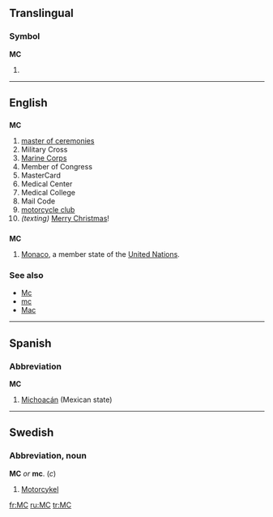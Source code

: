 {{see|mc|Mc|mC|Mc-|.mc}}
==Translingual==

===Symbol===
'''MC'''

# {{SI-unit|mega|coulomb|[[electric charge]]}}

----

==English==

==={{initialism}}===
'''MC'''

# [[master of ceremonies]]
# Military Cross
# [[Marine Corps]]
# Member of Congress
# MasterCard
# Medical Center
# Medical College
# Mail Code
# [[motorcycle club]]
# ''(texting)'' [[Merry Christmas]]!

==={{abbreviation}}===
'''MC'''

# [[Monaco]], a member state of the [[United Nations]].

===See also===
* [[Mc]]
* [[mc]]
* [[Mac]]

----

==Spanish==

===Abbreviation===
'''MC'''

# [[Michoacán]] (Mexican state)

----

==Swedish==

===Abbreviation, noun===
{{rfc-header|Abbreviation, noun}}
'''MC''' ''or'' '''mc'''. (''c'')
# [[Motorcykel]]

[[fr:MC]]
[[ru:MC]]
[[tr:MC]]